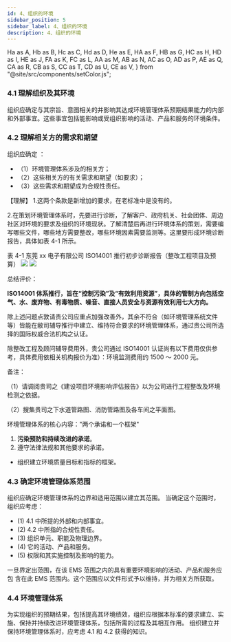 ```yaml
---
id: 4、组织的环境
sidebar_position: 5
sidebar_label: 4、组织的环境
description: 4、组织的环境
---
```


  Ha as A,
  Hb as B,
  Hc as C,
  Hd as D,
  He as E,
  HA as F,
  HB as G,
  HC as H,
  HD as I,
  HE as J,
  FA as K,
  FC as L,
  AA as M,
  AB as N,
  AC as O,
  AD as P,
  AE as Q,
  CA as R,
  CB as S,
  CC as T,
  CD as U,
  CE as V,
} from "@site/src/components/setColor.js";

### 4.1 理解组织及其环境

组织应确定与其宗旨、意图相关的并影响其达成环境管理体系预期结果能力的内部
和外部事宜。这些事宜包括能影响或受组织影响的活动、产品和服务的环境条件。

### 4.2 理解相关方的需求和期望

组织应确定 ：

- （1）环境管理体系涉及的相关方；
- （2）这些相关方的有关需求和期望（如要求）；
- （3）<d>这些需求和期望成为合规性责任</d>。

【理解】 1.这两个条款是新增加的要求，在老标准中是没有的。

2.在策划环境管理体系时，先要进行诊断，了解客户、政府机关、社会团体、周边
社区对环境的要求及组织的环境现状。了解清楚后再进行环境体系的策划，需要编
写哪些文件，哪些地方需要整改，哪些环境因素需要监测等。这里要形成环境诊断
报告，具体如表 4-1 所示。

表 4-1 东莞 xx 电子有限公司 ISO14001 推行初步诊断报告（整改工程项目及预算）
![](/images/4-4-1.png)
![](/images/4-4-2.png)

总结评价：

<B>
  ISO14001
  体系推行，旨在“控制污染”及“有效利用资源”，具体的管制方向包括空气、水、废弃物、有毒物质、噪音、直接人员安全与资源有效利用七大方向。
</B>

除上述问题点敦请贵公司应重点加强改善外，其余不符合（如环境管理系统文件等）皆能在敝司辅导推行中建立、维持符合要求的环境管理体系，通过贵公司所选择的国际权威合法机构之认证。

除整改工程及顾问辅导费用外，贵公司通过 ISO14001 认证尚有以下费用仅供参考，具体费用依相关机构报价为准）：环境监测费用约 1500 ～ 2000 元。

备注：

（1）请调阅贵司之《建设项目环境影响评估报告》以为公司进行工程整改及环境检测之依据。

（2）搜集贵司之下水道管路图、消防管路图及各车间之平面图。

环境管理体系的核心内容："<A>两个承诺和一个框架</A>"

1. <B>污染预防和持续改进的承诺</B>。
2. <C>遵守法律法规和其他要求的承诺</C>。

- <D>组织建立环境质量目标和指标的框架</D>。

### 4.3 确定环境管理体系范围

组织应确定环境管理体系的边界和适用范围以建立其范围。
当确定这个范围时，组织应考虑：

- (1) 4.1 中所提的外部和内部事宜。
- (2) 4.2 中所指的合规性责任。
- (3) 组织单元、职能及物理边界。
- (4) 它的活动、产品和服务。
- (5) 权限和其实施控制及影响的能力。

一旦界定出范围，在该 EMS 范围之内的具有重要环境影响的活动、产品和服务应包
含在此 EMS 范围内。这个范围应以文件形式予以维持，并为相关方所获取。

### 4.4 环境管理体系

为实现组织的预期结果，包括提高其环境绩效，组织应根据本标准的要求建立、实
施、保持并持续改进环境管理体系，包括所需的过程及其相互作用。
组织建立并保持环境管理体系时，应考虑 4.1 和 4.2 获得的知识。
